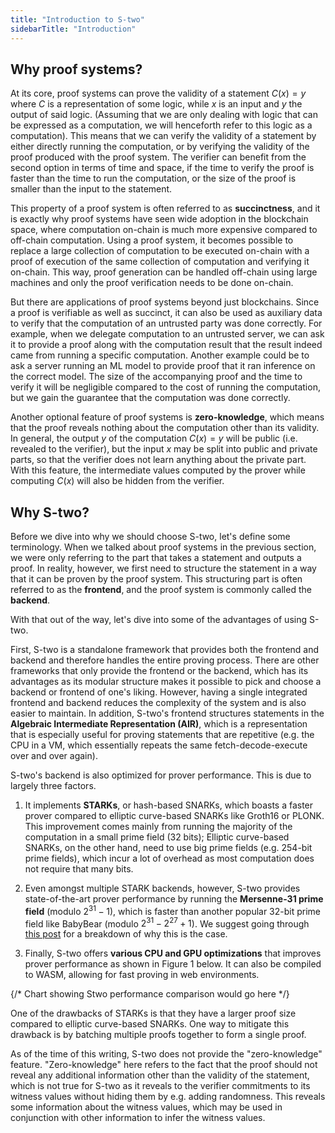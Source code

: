 ```yaml
---
title: "Introduction to S-two"
sidebarTitle: "Introduction"
---
```


## Why proof systems?

At its core, proof systems can prove the validity of a statement $C(x)=y$ where $C$ is a representation of some logic, while $x$ is an input and $y$ the output of said logic.
(Assuming that we are only dealing with logic that can be expressed as a computation, we will henceforth refer to this logic as a computation).
This means that we can verify the validity of a statement by either directly running the computation, or by verifying the validity of the proof produced with the proof system.
The verifier can benefit from the second option in terms of time and space, if the time to verify the proof is faster than the time to run the computation, or the size of the proof is smaller than the input to the statement.

This property of a proof system is often referred to as **succinctness**, and it is exactly why proof systems have seen wide adoption in the blockchain space, where computation on-chain is much more expensive compared to off-chain computation.
Using a proof system, it becomes possible to replace a large collection of computation to be executed on-chain with a proof of execution of the same collection of computation and verifying it on-chain.
This way, proof generation can be handled off-chain using large machines and only the proof verification needs to be done on-chain.

But there are applications of proof systems beyond just blockchains.
Since a proof is verifiable as well as succinct, it can also be used as auxiliary data to verify that the computation of an untrusted party was done correctly.
For example, when we delegate computation to an untrusted server, we can ask it to provide a proof along with the computation result that the result indeed came from running a specific computation.
Another example could be to ask a server running an ML model to provide proof that it ran inference on the correct model.
The size of the accompanying proof and the time to verify it will be negligible compared to the cost of running the computation, but we gain the guarantee that the computation was done correctly.

Another optional feature of proof systems is **zero-knowledge**, which means that the proof reveals nothing about the computation other than its validity.
In general, the output $y$ of the computation $C(x)=y$ will be public (i.e. revealed to the verifier), but the input $x$ may be split into public and private parts, so that the verifier does not learn anything about the private part.
With this feature, the intermediate values computed by the prover while computing $C(x)$ will also be hidden from the verifier.


## Why S-two?

Before we dive into why we should choose S-two, let's define some terminology. When we talked about proof systems in the previous section, we were only referring to the part that takes a statement and outputs a proof. In reality, however, we first need to structure the statement in a way that it can be proven by the proof system. This structuring part is often referred to as the **frontend**, and the proof system is commonly called the **backend**.

With that out of the way, let's dive into some of the advantages of using S-two.

First, S-two is a standalone framework that provides both the frontend and backend and therefore handles the entire proving process. There are other frameworks that only provide the frontend or the backend, which has its advantages as its modular structure makes it possible to pick and choose a backend or frontend of one's liking. However, having a single integrated frontend and backend reduces the complexity of the system and is also easier to maintain.
In addition, S-two's frontend structures statements in the **Algebraic Intermediate Representation (AIR)**, which is a representation that is especially useful for proving statements that are repetitive (e.g. the CPU in a VM, which essentially repeats the same fetch-decode-execute over and over again).

S-two's backend is also optimized for prover performance. This is due to largely three factors.

1. It implements **STARKs**, or hash-based SNARKs, which boasts a faster prover compared to elliptic curve-based SNARKs like Groth16 or PLONK. This improvement comes mainly from running the majority of the computation in a small prime field (32 bits); Elliptic curve-based SNARKs, on the other hand, need to use big prime fields (e.g. 254-bit prime fields), which incur a lot of overhead as most computation does not require that many bits.
2. Even amongst multiple STARK backends, however, S-two provides state-of-the-art prover performance by running the **Mersenne-31 prime field** (modulo $2^{31} - 1$), which is faster than another popular 32-bit prime field like BabyBear (modulo $2^{31} - 2^{27} + 1$). We suggest going through [this post](https://blog.zksecurity.xyz/posts/circle-starks-1/) for a breakdown of why this is the case.

3. Finally, S-two offers **various CPU and GPU optimizations** that improves prover performance as shown in Figure 1 below. It can also be compiled to WASM, allowing for fast proving in web environments.

{/* Chart showing Stwo performance comparison would go here */}

One of the drawbacks of STARKs is that they have a larger proof size compared to elliptic curve-based SNARKs. One way to mitigate this drawback is by batching multiple proofs together to form a single proof.

<Note>
As of the time of this writing, S-two does not provide the "zero-knowledge" feature.
"Zero-knowledge" here refers to the fact that the proof should not reveal any additional information other than the validity of the statement, which is not true for S-two as it reveals to the verifier commitments to its witness values without hiding them by e.g. adding randomness.
This reveals some information about the witness values, which may be used in conjunction with other information to infer the witness values.
</Note>